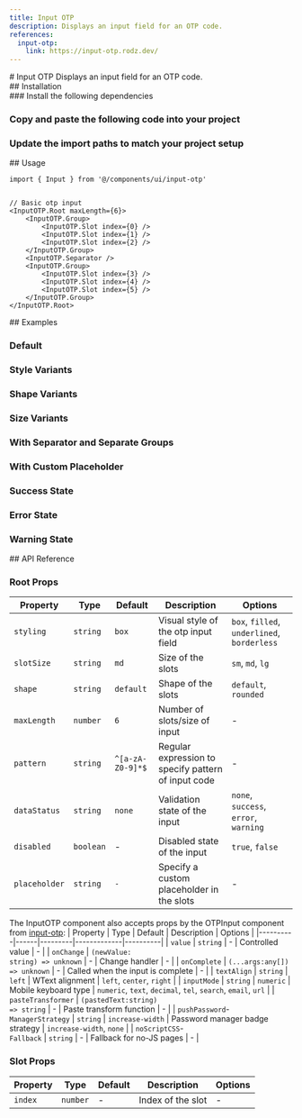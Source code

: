```yaml
---
title: Input OTP
description: Displays an input field for an OTP code.
references:
  input-otp:
    link: https://input-otp.rodz.dev/
---
```

<ContentContainer>

<Section gap="1">
# Input OTP
<Paragraph size={'extraLarge'} color={'tertiary'}>Displays an input field for an OTP code.</Paragraph>
<ComponentPreview name="input-otp" withRecipe/>
</Section>

<Section>
## Installation

<Steps>
<Section>
### Install the following dependencies

<InstallTabs pkg="input-otp" />

### Copy and paste the following code into your project

<ComponentSource name="input-otp" />

### Update the import paths to match your project setup

</Section>
</Steps>
</Section>

<Section>
## Usage

```tsx
import { Input } from '@/components/ui/input-otp'
```
```tsx

// Basic otp input
<InputOTP.Root maxLength={6}>
    <InputOTP.Group>
        <InputOTP.Slot index={0} />
        <InputOTP.Slot index={1} />
        <InputOTP.Slot index={2} />
    </InputOTP.Group>
    <InputOTP.Separator />
    <InputOTP.Group>
        <InputOTP.Slot index={3} />
        <InputOTP.Slot index={4} />
        <InputOTP.Slot index={5} />
    </InputOTP.Group>
</InputOTP.Root>
```
</Section>

<Section>
## Examples

### Default
<ComponentPreview name="input-otp" />

### Style Variants
<ComponentPreview name="input-otp" file="variants" />

### Shape Variants
<ComponentPreview name="input-otp" file="shape" />

### Size Variants
<ComponentPreview name="input-otp" file="size" />

### With Separator and Separate Groups
<ComponentPreview name="input-otp" file="separator" />

### With Custom Placeholder
<ComponentPreview name="input-otp" file="placeholder" />

### Success State
<ComponentPreview name="input-otp" file="success" />

### Error State
<ComponentPreview name="input-otp" file="error" />

### Warning State
<ComponentPreview name="input-otp" file="warning" />

</Section>

<Section>
## API Reference

### Root Props
| Property | Type | Default | Description | Options |
|----------|------|---------|-------------|----------|
| `styling` | `string` | `box` | Visual style of the otp input field | `box`, `filled`, `underlined`, `borderless`|
| `slotSize` | `string` | `md` | Size of the slots | `sm`, `md`, `lg` |
| `shape` | `string` | `default` | Shape of the slots | `default`, `rounded` |
| `maxLength` | `number` | `6` | Number of slots/size of input | - |
| `pattern` | `string` | `^[a-zA-Z0-9]*$` | Regular expression to specify pattern of input code | - |
| `dataStatus` | `string` | `none` | Validation state of the input | `none`, `success`, `error`, `warning` |
| `disabled` | `boolean` | - | Disabled state of the input | `true`, `false` |
| `placeholder` | `string` | `-` | Specify a custom placeholder in the slots | - |


The InputOTP component also accepts props by the OTPInput component from [input-otp](https://input-otp.rodz.dev/):
| Property | Type | Default | Description | Options |
|----------|------|---------|-------------|----------|
| `value` | `string` | - | Controlled value | - |
| `onChange` | `(newValue:`<br/>`string) => unknown` | - | Change handler | - |
| `onComplete` | `(...args:any[])`<br/>`=> unknown` | - | Called when the input is complete | - |
| `textAlign` | `string` | `left` | WText alignment | `left`, `center`, `right` |
| `inputMode` | `string` | `numeric` | Mobile keyboard type | `numeric`, `text`, `decimal`, `tel`, `search`, `email`, `url` |
| `pasteTransformer` | `(pastedText:string)`<br/>`=> string` | - | Paste transform function | - |
| `pushPassword`-<br/>`ManagerStrategy` | `string` | `increase-width` | Password manager badge strategy | `increase-width`, `none` |
| `noScriptCSS`-<br/>`Fallback` | `string` | - | Fallback for no-JS pages | - |

### Slot Props
| Property | Type | Default | Description | Options |
|----------|------|---------|-------------|----------|
| `index` | `number` | - | Index of the slot | - |

</Section>
</ContentContainer>